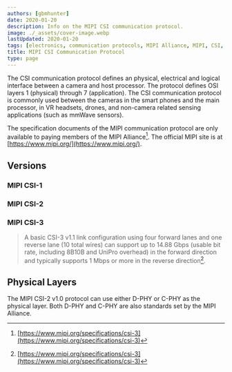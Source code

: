 ```yaml
---
authors: [gbmhunter]
date: 2020-01-20
description: Info on the MIPI CSI communication protocol.
image: ./_assets/cover-image.webp
lastUpdated: 2020-01-20
tags: [electronics, communication protocols, MIPI Alliance, MIPI, CSI, CSI-2, CSI-3, interfaces, D-PHY, C-PHY, OSI]
title: MIPI CSI Communication Protocol
type: page
---
```


<WarningIsNotes />

The CSI communication protocol defines an physical, electrical and logical interface between a camera and host processor. The protocol defines OSI layers 1 (physical) through 7 (application). The CSI communication protocol is commonly used between the cameras in the smart phones and the main processor, in VR headsets, drones, and non-camera related sensing applications (such as mmWave sensors).

The specification documents of the MIPI communication protocol are only available to paying members of the MIPI Alliance[^mipi-csi-3-specs]. The official MIPI site is at [https://www.mipi.org/](https://www.mipi.org/).

## Versions

### MIPI CSI-1

### MIPI CSI-2

### MIPI CSI-3

> A basic CSI-3 v1.1 link configuration using four forward lanes and one reverse lane (10 total wires) can support up to 14.88 Gbps (usable bit rate, including 8B10B and UniPro overhead) in the forward direction and typically supports 1 Mbps or more in the reverse direction[^mipi-csi-3-specs].

## Physical Layers

The MIPI CSI-2 v1.0 protocol can use either D-PHY or C-PHY as the physical layer. Both D-PHY and C-PHY are also standards set by the MIPI Alliance.

[^mipi-csi-3-specs]: [https://www.mipi.org/specifications/csi-3](https://www.mipi.org/specifications/csi-3)
